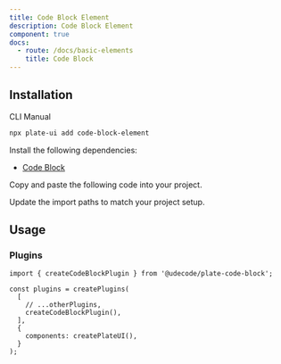 ```yaml
---
title: Code Block Element
description: Code Block Element
component: true
docs:
  - route: /docs/basic-elements
    title: Code Block
---
```


<ComponentPreview name="playground-demo" id="basicnodes" />

## Installation

<Tabs defaultValue="cli">

<TabsList>
<TabsTrigger value="cli">CLI</TabsTrigger>
<TabsTrigger value="manual">Manual</TabsTrigger>
</TabsList>
<TabsContent value="cli">

```bash
npx plate-ui add code-block-element
```

</TabsContent>

<TabsContent value="manual">

<Steps>

<Step>

Install the following dependencies:

- [Code Block](/docs/basic-elements)

</Step>

<Step>Copy and paste the following code into your project.</Step>

<ComponentSource name="code-block-element/code-block-element" />
<ComponentSource name="code-block-element/code-block-combobox" />

<Step>Update the import paths to match your project setup.</Step>

</Steps>

</TabsContent>

</Tabs>

## Usage

### Plugins

```tsx
import { createCodeBlockPlugin } from '@udecode/plate-code-block';

const plugins = createPlugins(
  [
    // ...otherPlugins,
    createCodeBlockPlugin(),
  ],
  {
    components: createPlateUI(),
  }
);
```

